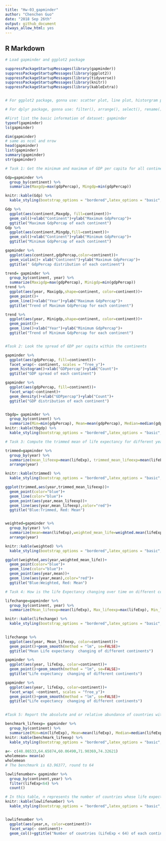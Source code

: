 ```yaml
---
title: "Hw-03_gapminder"
author: "Chenchen Guo"
date: "2018 Sep 26th"
output: github_document
always_allow_html: yes
---
```




## R Markdown

```r
# Load gapminder and ggplot2 package

suppressPackageStartupMessages(library(gapminder))
suppressPackageStartupMessages(library(ggplot2))
suppressPackageStartupMessages(library(tidyverse))
suppressPackageStartupMessages(library(knitr))
suppressPackageStartupMessages(library(kableExtra))


# For ggplot2 package, gonna use: scatter plot, line plot, historgram plot, density plot, box and violin plot,jitter plot, bubble plots, bar plot, overplot,path plot, facetting.

# For dplyr package, gonna use: filter(), arrange(), select(), rename(), mutate(), transmute(), summarise(), sample_n(), sample_frac().


```


```r
#First list the basic information of dataset: gapminder
typeof(gapminder)
ls(gapminder)

dim(gapminder)
# same as ncol and nrow
head(gapminder)
list(gapminder)
summary(gapminder)
str(gapminder)

```
```r

# Task 1: Get the minimum and maximum of GDP per capita for all continents

Gdp=gapminder %>% 
  group_by(continent) %>% 
  summarize(Maxgdp=max(gdpPercap), Mingdp=min(gdpPercap))

knitr::kable(Gdp) %>% 
  kable_styling(bootstrap_options = "bordered",latex_options = "basic",full_width = F)

Gdp %>% 
  ggplot(aes(continent,Maxgdp, fill=continent))+
  geom_col()+xlab("Continent")+ylab("Maximum GdpPercap")+
  ggtitle("Maximum GdpPercap of each continent")
Gdp %>% 
  ggplot(aes(continent,Mingdp,fill=continent))+
  geom_col()+xlab("Continent")+ylab("Minimum GdpPercap")+
  ggtitle("Minimum GdpPercap of each continent")

gapminder %>% 
  ggplot(aes(continent,gdpPercap,color=continent))+
  geom_violin()+ xlab("Continent")+ylab("Maximum GdpPercap")+
  ggtitle(" GdpPercap distribution of each continent")

trend= gapminder %>% 
  group_by(continent, year) %>% 
  summarize(Maxigdp=max(gdpPercap), Minigdp=min(gdpPercap))
trend %>% 
  ggplot(aes(year, Maxigdp,shape=continent, color=continent))+
  geom_point()+
  geom_line()+xlab("Year")+ylab("Maximum GdpPercap")+
  ggtitle("Trend of Maximum GdpPercap for each continent")

trend %>% 
  ggplot(aes(year, Minigdp,shape=continent, color=continent))+
  geom_point()+
  geom_line()+xlab("Year")+ylab("Minimum GdpPercap")+
  ggtitle("Trend of Minimum GdpPercap for each continent")



```

```r
#Task 2: Look the spread of GDP per capita within the continents

gapminder %>% 
  ggplot(aes(gdpPercap, fill=continent))+
  facet_wrap(~ continent, scales = "free_y")+
  geom_histogram()+xlab("GDPpercap")+ylab("Count")+
  ggtitle("GDP spread of each continent")

gapminder %>% 
  ggplot(aes(gdpPercap, fill=continent))+
  facet_wrap(~continent)+
  geom_density()+xlab("GDPpercap")+ylab("Count")+
  ggtitle("GDP distribution of each continent")


tbgdp= gapminder %>% 
  group_by(continent) %>% 
  summarize(Min=min(gdpPercap), Mean=mean(gdpPercap), Median=median(gdpPercap), Max=max(gdpPercap))
knitr::kable(tbgdp) %>% 
  kable_styling(bootstrap_options = "bordered",latex_options = "basic",full_width = F)
```
```r
# Task 3: Compute the trimmed mean of life expectancy for different years. Or a weighted mean, weighting by population. Just try something other than the plain vanilla mean.

trimmed=gapminder %>% 
  group_by(year) %>% 
  summarize(mean_lifeexp=mean(lifeExp), trimmed_mean_lifeexp=mean(lifeExp,trim = 0.25)) %>% 
  arrange(year)

knitr::kable(trimmed) %>% 
  kable_styling(bootstrap_options = "bordered",latex_options = "basic",full_width = F)

ggplot(trimmed,aes(year,trimmed_mean_lifeexp))+
  geom_point(color="blue")+
  geom_line(color="blue")+
  geom_point(aes(year,mean_lifeexp))+
  geom_line(aes(year,mean_lifeexp),color="red")+
  ggtitle("Blue:Trimmed, Red: Mean")


weighted=gapminder %>% 
  group_by(year) %>% 
  summarize(mean=mean(lifeExp),weighted_mean_life=weighted.mean(lifeExp,pop)) %>% 
  arrange(year)

knitr::kable(weighted) %>% 
  kable_styling(bootstrap_options = "bordered",latex_options = "basic",full_width = F)

ggplot(weighted,aes(year,weighted_mean_life))+
  geom_point(color="blue")+
  geom_line(color="blue")+
  geom_point(aes(year,mean))+
  geom_line(aes(year,mean),color="red")+
  ggtitle("Blue:Weighted, Red: Mean")
```

```r
# Task 4: How is the life Expectancy changing over time on different continents?

lifechange=gapminder %>% 
  group_by(continent, year) %>% 
  summarize(Mean_lifeexp=mean(lifeExp), Max_lifeexp=max(lifeExp), Min_lifeexp=min(lifeExp))

knitr::kable(lifechange) %>% 
  kable_styling(bootstrap_options = "bordered",latex_options = "basic",full_width = F)

  
lifechange %>% 
  ggplot(aes(year, Mean_lifeexp, color=continent))+
  geom_point()+geom_smooth(method = "lm", se=FALSE)+
  ggtitle("Mean Life expectancy  changing of different continents")

gapminder %>% 
  ggplot(aes(year, lifeExp, color=continent))+
  geom_point()+geom_smooth(method = "lm", se=FALSE)+
  ggtitle("Life expectancy  changing of different continents")

gapminder %>% 
  ggplot(aes(year, lifeExp, color=continent))+
  facet_wrap( ~continent, scales = "free_y")+
  geom_point()+geom_smooth(method = "lm", se=FALSE)+
  ggtitle("Life expectancy  changing of different continents")
  
```
```r
#Task 5: Report the absolute and or relative abundance of countries with low life expectancy over time by continent: Compute some measure of worldwide life expectancy- a mean or median or some other quantile or perhaps your current age. Then determine how many counties on each continent have a life expectancy less than this benchmark, for each year.

benchmark_lifeexp= gapminder %>% 
  group_by(continent) %>%
  summarize(Min=min(lifeExp), Mean=mean(lifeExp), Median=median(lifeExp), Max=max(lifeExp))
knitr::kable(benchmark_lifeexp) %>% 
  kable_styling(bootstrap_options = "bordered",latex_options = "basic",full_width = F)
  
a<- c(48.86533,64.65874,60.06490,71.90369,74.32621)
wholemean= mean(a)
wholemean
# The benchmark is 63.96377, round to 64

lowlifenumber= gapminder %>% 
  group_by(continent,year) %>% 
  filter(lifeExp<64) %>% 
  count()

# In this table, n represents the number of countries whose life expectancy is below 64 for each year
knitr::kable(lowlifenumber) %>% 
  kable_styling(bootstrap_options = "bordered",latex_options = "basic",full_width = F)


lowlifenumber %>% 
  ggplot(aes(year,n, color=continent))+
  facet_wrap(~ continent)+
  geom_col()+ggtitle("Number of countries (LifeExp < 64) of each continent for each year")

```

